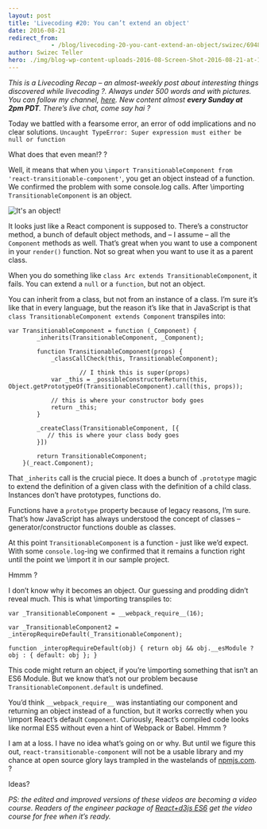 ```yaml
---
layout: post
title: 'Livecoding #20: You can’t extend an object'
date: 2016-08-21
redirect_from: 
            - /blog/livecoding-20-you-cant-extend-an-object/swizec/6948
author: Swizec Teller
hero: ./img/blog-wp-content-uploads-2016-08-Screen-Shot-2016-08-21-at-17.32.42.png
---
```

_This is a Livecoding Recap – an almost-weekly post about interesting things discovered while livecoding ?. Always under 500 words and with pictures. You can follow my channel, [here](https://livecoding.tv/swizec). New content almost **every Sunday at 2pm PDT**. There’s live chat, come say hai ?_





Today we battled with a fearsome error, an error of odd implications and no clear solutions. `Uncaught TypeError: Super expression must either be null or function`



What does that even mean!? ?



Well, it means that when you `\import TransitionableComponent from 'react-transitionable-component'`, you get an object instead of a function. We confirmed the problem with some console.log calls. After \\importing `TransitionableComponent` is an object.



![It's an object!](./img/blog-wp-content-uploads-2016-08-Screen-Shot-2016-08-21-at-17.32.42.png)



It looks just like a React component is supposed to. There’s a constructor method, a bunch of default object methods, and – I assume – all the `Component` methods as well. That’s great when you want to use a component in your `render()` function. Not so great when you want to use it as a parent class.



When you do something like `class Arc extends TransitionableComponent`, it fails. You can extend a `null` or a `function`, but not an object.



You can inherit from a class, but not from an instance of a class. I’m sure it’s like that in every language, but the reason it’s like that in JavaScript is that `class TransitionableComponent extends Component` transpiles into:



```
var TransitionableComponent = function (_Component) {
        _inherits(TransitionableComponent, _Component);
    
        function TransitionableComponent(props) {
            _classCallCheck(this, TransitionableComponent);
    
                    // I think this is super(props)
            var _this = _possibleConstructorReturn(this, Object.getPrototypeOf(TransitionableComponent).call(this, props));
    
            // this is where your constructor body goes
            return _this;
        }
    
        _createClass(TransitionableComponent, [{
           // this is where your class body goes
        }])
        
        return TransitionableComponent;
    }(_react.Component);
```



That `_inherits` call is the crucial piece. It does a bunch of `.prototype` magic to extend the definition of a given class with the definition of a child class. Instances don’t have prototypes, functions do.



Functions have a `prototype` property because of legacy reasons, I’m sure. That’s how JavaScript has always understood the concept of classes – generator/constructor functions double as classes.



At this point `TransitionableComponent` is a function - just like we’d expect. With some `console.log`-ing we confirmed that it remains a function right until the point we \\import it in our sample project.



Hmmm ?



I don’t know why it becomes an object. Our guessing and prodding didn’t reveal much. This is what \\importing transpiles to:



```
var _TransitionableComponent = __webpack_require__(16);

var _TransitionableComponent2 = _interopRequireDefault(_TransitionableComponent);

function _interopRequireDefault(obj) { return obj && obj.__esModule ? obj : { default: obj }; }
```



This code might return an object, if you’re \\importing something that isn’t an ES6 Module. But we know that’s not our problem because `TransitionableComponent.default` is undefined.



You’d think `__webpack_require__` was instantiating our component and returning an object instead of a function, but it works correctly when you \\import React’s default `Component`. Curiously, React’s compiled code looks like normal ES5 without even a hint of Webpack or Babel. Hmmm ?



I am at a loss. I have no idea what’s going on or why. But until we figure this out, `react-transitionable-component` will not be a usable library and my chance at open source glory lays trampled in the wastelands of [npmjs.com](https://www.npmjs.com/package/react-transitionable-component). ?



Ideas?



_PS: the edited and improved versions of these videos are becoming a video course. Readers of the engineer package of [React+d3js ES6](http://swizec.com/reactd3js/) get the video course for free when it’s ready._